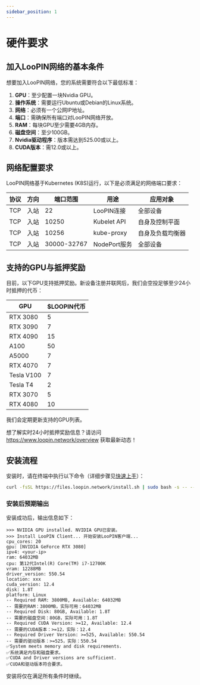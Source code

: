 ```yaml
---
sidebar_position: 1
---
```


# 硬件要求

## 加入LooPIN网络的基本条件

想要加入LooPIN网络，您的系统需要符合以下最低标准：

1. **GPU**：至少配置一块Nvidia GPU。
2. **操作系统**：需要运行Ubuntu或Debian的Linux系统。
3. **网络**：必须有一个公网IP地址。
4. **端口**：需确保所有端口对LooPIN网络开放。
5. **RAM**：每块GPU至少需要4GB内存。
6. **磁盘空间**：至少100GB。
7. **Nvidia驱动程序**：版本需达到525.00或以上。
8. **CUDA版本**：需12.0或以上。

## 网络配置要求

LooPIN网络基于Kubernetes (K8S)运行，以下是必须满足的网络端口要求：

| 协议 | 方向 | 端口范围    | 用途         | 应用对象         |
| ---- | ---- | ----------- | ------------ | ---------------- |
| TCP  | 入站 | 22       | LooPIN连接  | 全部设备   |
| TCP  | 入站 | 10250       | Kubelet API  | 自身及控制平面   |
| TCP  | 入站 | 10256       | kube-proxy   | 自身及负载均衡器 |
| TCP  | 入站 | 30000-32767 | NodePort服务 | 全部设备         |

## 支持的GPU与抵押奖励

目前，以下GPU支持抵押奖励。新设备注册并联网后，我们会空投足够至少24小时抵押的代币：

| GPU        | $LOOPIN代币 |
| ---------- | ----------- |
| RTX 3080   | 5           |
| RTX 3090   | 7           |
| RTX 4090   | 15          |
| A100       | 50          |
| A5000      | 7           |
| RTX 4070   | 7           |
| Tesla V100 | 7           |
| Tesla T4   | 2           |
| RTX 3070   | 5           |
| RTX 4080   | 10          |

我们会定期更新支持的GPU列表。

想了解实时24小时抵押奖励信息？请访问 https://www.loopin.network/overview 获取最新动态！

## 安装流程

安装时，请在终端中执行以下命令（详细步骤见[快速上手](/docs/quick-start/onboard)）：

```bash
curl -fsSL https://files.loopin.network/install.sh | sudo bash -s -- --code <your-unique-code>
```

### 安装后预期输出

安装成功后，输出信息如下：

```plaintext
>>> NVIDIA GPU installed. NVIDIA GPU已安装。
>>> Install LooPIN Client... 开始安装LooPIN客户端...
cpu_cores: 20
gpu: [NVIDIA GeForce RTX 3080]
ipv4: <your-ip>
ram: 64032MB
cpu: 第12代Intel(R) Core(TM) i7-12700K
vram: 12288MB
driver_version: 550.54
location: xxx
cuda_version: 12.4
disk: 1.8T
platform: Linux
-- Required RAM: 3800MB, Available: 64032MB
-- 需要的RAM：3800MB，实际可用：64032MB
-- Required Disk: 80GB, Available: 1.8T
-- 需要的磁盘空间：80GB，实际可用：1.8T
-- Required CUDA Version: >=12, Available: 12.4
-- 需要的CUDA版本：>=12，实际：12.4
-- Required Driver Version: >=525, Available: 550.54
-- 需要的驱动版本：>=525，实际：550.54
✅System meets memory and disk requirements.
✅系统满足内存和磁盘要求。
✅CUDA and Driver versions are sufficient.
✅CUDA和驱动版本符合要求。
```

安装将仅在满足所有条件时继续。
